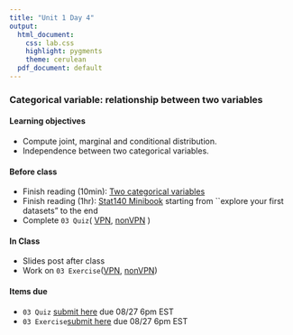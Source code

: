 ```yaml
---
title: "Unit 1 Day 4"
output: 
  html_document:
    css: lab.css
    highlight: pygments
    theme: cerulean
  pdf_document: default
---
```


### Categorical variable: relationship between two variables

#### Learning objectives 
* Compute joint, marginal and conditional distribution.
* Independence between two categorical variables.

#### Before class
* Finish reading (10min): [Two categorical variables](https://piazza.com/class_profile/get_resource/kcqqet0ou724kc/keaex5u8jqv1ek)
* Finish reading (1hr): [Stat140 Minibook](https://sshanshans.github.io/stat140/reading/u1d3.html#Explore_your_first_datasets) starting from ``explore your first datasets" to the end
* Complete `03 Quiz`( [VPN](http://138.110.84.108:3838/sshan/quiz/Unit1/#section-quiz-2), [nonVPN](http://159.89.233.150:3838/stat140/quiz/Unit1/#section-quiz-2)
)

#### In Class
* Slides post after class
* Work on `03 Exercise`([VPN](http://138.110.84.108:3838/sshan/tutorials/u1d4/), [nonVPN](http://159.89.233.150:3838/stat140/tutorials/u1d4/))

#### Items due
* `03 Quiz` [submit here](https://moodle.mtholyoke.edu/mod/assign/view.php?id=547271) due 08/27 6pm EST
* `03 Exercise`[submit here](https://piazza.com/class/kcqqet0ou724kc?cid=21) due 08/27 6pm EST

